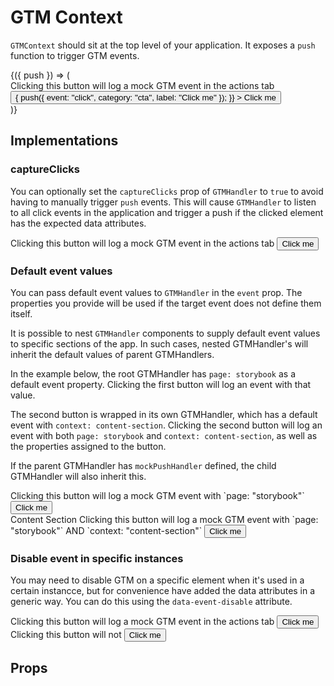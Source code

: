 
<Meta title="Context/GTMContext" component={GTMHandler} />

# GTM Context

`GTMContext` should sit at the top level of your application. It exposes a `push` function to trigger GTM events.

<Canvas>
  <Story name="Overview">
    <GTMHandler mockPushHandler={action("push")} event={{ page: "storybook" }}>
      <GTMContext.Consumer>
        {({ push }) => (
          <div>
            <Typography.Paragraph>
              Clicking this button will log a mock GTM event in the actions tab
            </Typography.Paragraph>
            <Button
              onClick={() => {
                push({
                  event: "click",
                  category: "cta",
                  label: "Click me"
                });
              }}
            >
              Click me
            </Button>
          </div>
        )}
      </GTMContext.Consumer>
    </GTMHandler>
  </Story>
</Canvas>

## Implementations

### captureClicks

You can optionally set the `captureClicks` prop of `GTMHandler` to `true` to avoid having to manually trigger `push` events. This will cause `GTMHandler` to listen to all click events in the application and trigger a push if the clicked element has the expected data attributes.

<Canvas>
  <Story name="Capture clicks">
    <GTMHandler
      captureClicks
      mockPushHandler={action("push")}
      event={{ page: "storybook" }}
    >
      <div>
        <Typography.Paragraph>
          Clicking this button will log a mock GTM event in the actions tab
        </Typography.Paragraph>
        <Button
          data-event-type="click"
          data-event-category="cta"
          data-event-label="Click me"
        >
          Click me
        </Button>
      </div>
    </GTMHandler>
  </Story>
</Canvas>

### Default event values

You can pass default event values to `GTMHandler` in the `event` prop. The properties you provide will be used if the target event does not define them itself.

It is possible to nest `GTMHandler` components to supply default event values to specific sections of the app. In such cases, nested GTMHandler's will inherit the default values of parent GTMHandlers.

In the example below, the root GTMHandler has `page: storybook` as a default event property. Clicking the first button will log an event with that value.

The second button is wrapped in its own GTMHandler, which has a default event with `context: content-section`. Clicking the second button will log an event with both `page: storybook` and `context: content-section`, as well as the properties assigned to the button.

If the parent GTMHandler has `mockPushHandler` defined, the child GTMHandler will also inherit this.

<Canvas>
  <Story name="Default event values">
    <GTMHandler
      captureClicks
      mockPushHandler={action("push")}
      event={{ page: "storybook" }}
    >
      <div>
        <Typography.Paragraph>
          Clicking this button will log a mock GTM event with `page:
          "storybook"`
        </Typography.Paragraph>
        <Button
          data-event-type="click"
          data-event-category="cta"
          data-event-label="Click me"
        >
          Click me
        </Button>
      </div>
      <div className="mt-12">
        <Typography.Subheading>Content Section</Typography.Subheading>
        <GTMHandler captureClicks event={{ context: "content-section" }}>
          <Typography.Paragraph>
            Clicking this button will log a mock GTM event with `page:
            "storybook"` AND `context: "content-section"`
          </Typography.Paragraph>
          <Button
            data-event-type="click"
            data-event-category="cta"
            data-event-label="Click me"
          >
            Click me
          </Button>
        </GTMHandler>
      </div>
    </GTMHandler>
  </Story>
</Canvas>

### Disable event in specific instances

You may need to disable GTM on a specific element when it's used in a certain instancce, but for convenience have added the data attributes in a generic way. You can do this using the `data-event-disable` attribute.

<Canvas>
  <Story name="Disable event">
    <GTMHandler
      captureClicks
      mockPushHandler={action("push")}
      event={{ page: "storybook" }}
    >
      <div>
        <Typography.Paragraph>
          Clicking this button will log a mock GTM event in the actions tab
        </Typography.Paragraph>
        <Button
          data-event-type="click"
          data-event-category="cta"
          data-event-label="Click me"
        >
          Click me
        </Button>
      </div>
      <div className="mt-12">
        <Typography.Paragraph>
          Clicking this button will not
        </Typography.Paragraph>
        <Button
          data-event-type="click"
          data-event-category="cta"
          data-event-label="Click me"
          data-event-disable
        >
          Click me
        </Button>
      </div>
    </GTMHandler>
  </Story>
</Canvas>

## Props

<ArgsTable of={GTMHandler} />
